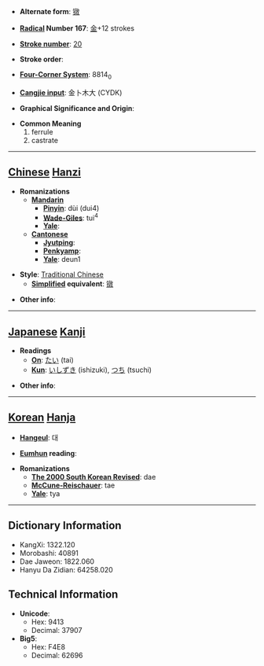 * '''Alternate form''': [[镦]]

* '''[[Wiktionary:Chinese radical index| Radical]] Number 167''': [[Wiktionary:Chinese radical index 金|金]]+12 strokes

* '''[[Wiktionary:Chinese total strokes index|Stroke number]]''': [[Wiktionary:Chinese total strokes index 20|20]]

* '''Stroke order''': 

* '''[[Wiktionary:Chinese four corner index|Four-Corner System]]''': 8814<sub>0</sub>

* '''[[Wiktionary:Chinese Cangjie index|Cangjie input]]''': 金卜木大 (CYDK)

* '''Graphical Significance and Origin''': 

* '''Common Meaning'''
*#ferrule
*# castrate


----

== [[Chinese]] [[Hanzi]] ==

* '''Romanizations'''
** '''[[Mandarin]]'''
*** '''[[Pinyin]]''': dùi (dui4)
*** '''[[Wade-Giles]]''': tui<sup>4</sup>
*** '''[[Yale]]''': 
** '''[[Cantonese]]'''
*** '''[[Jyutping]]''':
*** '''[[Penkyamp]]''': 
*** '''[[Yale]]''': deun1

* '''Style''': [[Traditional Chinese]] 
** '''[[Simplified Chinese|Simplified]] equivalent''': [[镦]]

* '''Other info''': 

----

== [[Japanese]] [[Kanji]] ==

* '''Readings'''
** '''[[On]]''': [[たい]] (tai)
** '''[[Kun]]''': [[いしずき]] (ishizuki), [[つち]] (tsuchi)

* '''Other info''':  

----

== [[Korean]] [[Hanja]] ==

* '''[[Hangeul]]''': 대

* '''[[Eumhun]] reading''': 

* '''Romanizations'''
** '''[[The 2000 South Korean Revised Romanization|The 2000 South Korean Revised]]''': dae
** '''[[McCune-Reischauer]]''': tae
** '''[[Yale]]''': tya

----

== Dictionary Information ==

* KangXi: 1322.120
* Morobashi: 40891
* Dae Jaweon: 1822.060
* Hanyu Da Zidian: 64258.020

== Technical Information ==

* '''Unicode''':
** Hex: 9413
** Decimal: 37907
* '''Big5''':
** Hex: F4E8
** Decimal: 62696